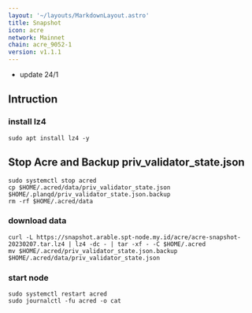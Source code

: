 ```yaml
---
layout: '~/layouts/MarkdownLayout.astro'
title: Snapshot
icon: acre
network: Mainnet
chain: acre_9052-1
version: v1.1.1
---
```

- update 24/1

## Intruction

### install lz4
```
sudo apt install lz4 -y
```
## Stop Acre and Backup priv_validator_state.json
```
sudo systemctl stop acred
cp $HOME/.acred/data/priv_validator_state.json $HOME/.planqd/priv_validator_state.json.backup
rm -rf $HOME/.acred/data
```

### download data

```
curl -L https://snapshot.arable.spt-node.my.id/acre/acre-snapshot-20230207.tar.lz4 | lz4 -dc - | tar -xf - -C $HOME/.acred
mv $HOME/.acred/priv_validator_state.json.backup $HOME/.acred/data/priv_validator_state.json
```

### start node

```
sudo systemctl restart acred
sudo journalctl -fu acred -o cat
```
